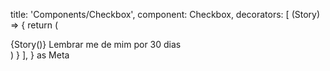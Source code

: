 
  title: 'Components/Checkbox',
  component: Checkbox,
  decorators: [
    (Story) => {
      return (
        <div className='flex items-center gap-2'>
          {Story()}
          <Text size='sm'>Lembrar me de mim por 30 dias</Text>
        </div>
      )
    }
  ],
} as Meta<CheckboxProps>

